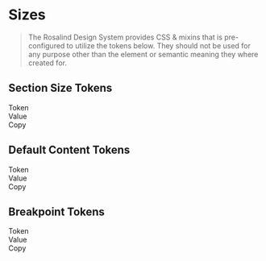 
<Meta title="Docs/Developers/Tokens/Size"/>

# Sizes

> The Rosalind Design System provides CSS & mixins that is pre-configured to utilize the tokens below. They should not be used for any purpose other than the element or semantic meaning they where created for.

## Section Size Tokens

<div className="table token margin-top">
  <div>
    <div>Token</div>
    <div>Value</div>
    <div>Copy</div>
  </div>
  <TokenRow k="max-width" value={theme.semantic.size.section['max-width']} prefix="--ros-semantic-size-section"></TokenRow>
</div>

## Default Content Tokens

<div className="table token margin-top">
  <div>
    <div>Token</div>
    <div>Value</div>
    <div>Copy</div>
  </div>
  <TokenRow k="margin-bottom" value={theme.semantic.size['default-content-wrapper']['margin-bottom']} prefix="--ros-semantic-size-default-content-wrapper"></TokenRow>
</div>

## Breakpoint Tokens

<div className="table token margin-top">
  <div>
    <div>Token</div>
    <div>Value</div>
    <div>Copy</div>
  </div>
  <TokenList tokens={theme.semantic.size.breakpoints} prefix="--ros-semantic-size-breakpoints"></TokenList>
</div>